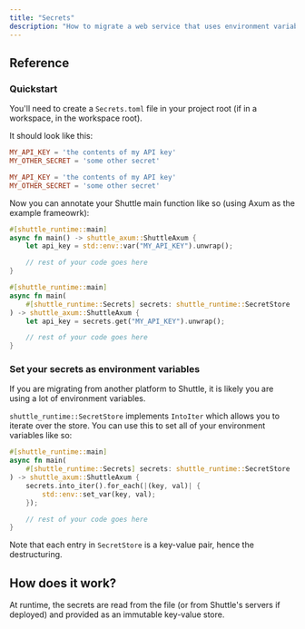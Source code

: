 ```yaml
---
title: "Secrets"
description: "How to migrate a web service that uses environment variables or secrets to Shuttle"
---
```


## Reference

### Quickstart

You'll need to create a `Secrets.toml` file in your project root (if in a workspace, in the workspace root).

It should look like this:
<CodeGroup>
```toml Secrets.toml
MY_API_KEY = 'the contents of my API key'
MY_OTHER_SECRET = 'some other secret'
```
```toml Secrets.dev.toml (used locally if present)
MY_API_KEY = 'the contents of my API key'
MY_OTHER_SECRET = 'some other secret'
```
</CodeGroup>

Now you can annotate your Shuttle main function like so (using Axum as the example frameowrk):
<CodeGroup>
```rust main.rs (before)
#[shuttle_runtime::main]
async fn main() -> shuttle_axum::ShuttleAxum {
    let api_key = std::env::var("MY_API_KEY").unwrap();

    // rest of your code goes here
}
```
```rust main.rs (after)
#[shuttle_runtime::main]
async fn main(
    #[shuttle_runtime::Secrets] secrets: shuttle_runtime::SecretStore
) -> shuttle_axum::ShuttleAxum {
    let api_key = secrets.get("MY_API_KEY").unwrap();

    // rest of your code goes here
}
```
</CodeGroup>

### Set your secrets as environment variables

If you are migrating from another platform to Shuttle, it is likely you are using a lot of environment variables.

`shuttle_runtime::SecretStore` implements `IntoIter` which allows you to iterate over the store. You can use this to set all of your environment variables like so:

```rust main.rs
#[shuttle_runtime::main]
async fn main(
    #[shuttle_runtime::Secrets] secrets: shuttle_runtime::SecretStore
) -> shuttle_axum::ShuttleAxum {
    secrets.into_iter().for_each(|(key, val)| {
        std::env::set_var(key, val);
    });

    // rest of your code goes here
}
```

Note that each entry in `SecretStore` is a key-value pair, hence the destructuring.


## How does it work?
At runtime, the secrets are read from the file (or from Shuttle's servers if deployed) and provided as an immutable key-value store.
